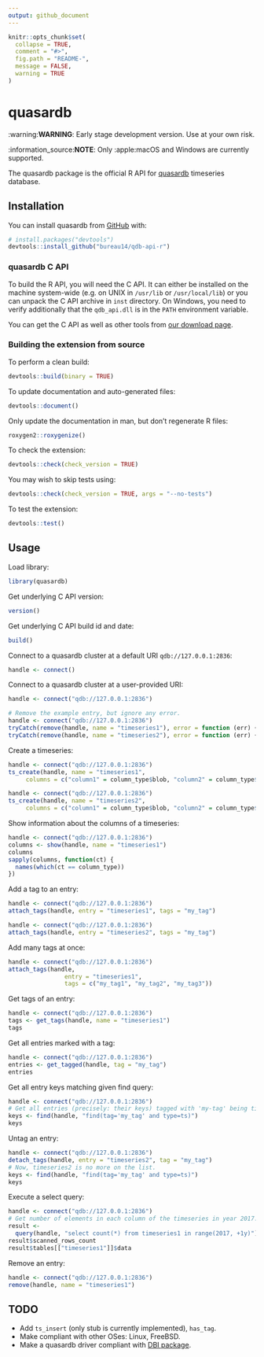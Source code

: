 ```yaml
---
output: github_document
---
```


<!-- README.md is generated from README.Rmd. Please edit that file -->

```r
knitr::opts_chunk$set(
  collapse = TRUE,
  comment = "#>",
  fig.path = "README-",
  message = FALSE,
  warning = TRUE
)
```

# quasardb

:warning:**WARNING**: Early stage development version. Use at your own risk.

:information_source:**NOTE**: Only :apple:macOS and Windows are currently supported.

The quasardb package is the official R API for [quasardb](https://www.quasardb.net) timeseries database.

## Installation

<!-- TODO:
You can install the released version from CRAN with:
```r
install.packages("quasardb")
```
-->

You can install quasardb from [GitHub](https://github.com/bureau14/qdb-api-r) with:

```r
# install.packages("devtools")
devtools::install_github("bureau14/qdb-api-r")
```

### quasardb C API

To build the R API, you will need the C API.
It can either be installed on the machine system-wide
(e.g. on UNIX in `/usr/lib` or `/usr/local/lib`)
or you can unpack the C API archive in `inst` directory.
On Windows, you need to verify additionally that the `qdb_api.dll` is in the
`PATH` environment variable.

You can get the C API as well as other tools from [our download page](https://www.quasardb.net/-Get-).

### Building the extension from source

To perform a clean build:
```r
devtools::build(binary = TRUE)
```

To update documentation and auto-generated files:
```r
devtools::document()
```

Only update the documentation in man, but don't regenerate R files:
```r
roxygen2::roxygenize()
```

To check the extension:
```r
devtools::check(check_version = TRUE)
```

You may wish to skip tests using:
```r
devtools::check(check_version = TRUE, args = "--no-tests")
```

To test the extension:
```r
devtools::test()
```

## Usage

<!-- TODO:
To regenerate the readme with knitr, run `qdbd --transient --security=false`.
Let automatise this!
-->

Load library:
```r
library(quasardb)
```

Get underlying C API version:

```r
version()
```

Get underlying C API build id and date:
```r
build()
```

Connect to a quasardb cluster at a default URI `qdb://127.0.0.1:2836`:
```r
handle <- connect()
```

Connect to a quasardb cluster at a user-provided URI:
```r
handle <- connect("qdb://127.0.0.1:2836")
```

```r
# Remove the example entry, but ignore any error.
handle <- connect("qdb://127.0.0.1:2836")
tryCatch(remove(handle, name = "timeseries1"), error = function (err) {})
tryCatch(remove(handle, name = "timeseries2"), error = function (err) {})
```

Create a timeseries:
```r
handle <- connect("qdb://127.0.0.1:2836")
ts_create(handle, name = "timeseries1",
     columns = c("column1" = column_type$blob, "column2" = column_type$double))
```

```r
handle <- connect("qdb://127.0.0.1:2836")
ts_create(handle, name = "timeseries2",
     columns = c("column1" = column_type$blob, "column2" = column_type$double))
```

Show information about the columns of a timeseries:
```r
handle <- connect("qdb://127.0.0.1:2836")
columns <- show(handle, name = "timeseries1")
columns
sapply(columns, function(ct) {
  names(which(ct == column_type))
})
```

Add a tag to an entry:
```r
handle <- connect("qdb://127.0.0.1:2836")
attach_tags(handle, entry = "timeseries1", tags = "my_tag")
```

```r
handle <- connect("qdb://127.0.0.1:2836")
attach_tags(handle, entry = "timeseries2", tags = "my_tag")
```

Add many tags at once:
```r
handle <- connect("qdb://127.0.0.1:2836")
attach_tags(handle,
                entry = "timeseries1",
                tags = c("my_tag1", "my_tag2", "my_tag3"))
```

Get tags of an entry:
```r
handle <- connect("qdb://127.0.0.1:2836")
tags <- get_tags(handle, name = "timeseries1")
tags
```

Get all entries marked with a tag:
```r
handle <- connect("qdb://127.0.0.1:2836")
entries <- get_tagged(handle, tag = "my_tag")
entries
```


Get all entry keys matching given find query:
```r
handle <- connect("qdb://127.0.0.1:2836")
# Get all entries (precisely: their keys) tagged with 'my-tag' being timeseries.
keys <- find(handle, "find(tag='my_tag' and type=ts)")
keys
```

Untag an entry:
```r
handle <- connect("qdb://127.0.0.1:2836")
detach_tags(handle, entry = "timeseries2", tag = "my_tag")
# Now, timeseries2 is no more on the list.
keys <- find(handle, "find(tag='my_tag' and type=ts)")
keys
```

Execute a select query:
```r
handle <- connect("qdb://127.0.0.1:2836")
# Get number of elements in each column of the timeseries in year 2017.
result <-
  query(handle, "select count(*) from timeseries1 in range(2017, +1y)")
result$scanned_rows_count
result$tables[["timeseries1"]]$data
```

Remove an entry:
```r
handle <- connect("qdb://127.0.0.1:2836")
remove(handle, name = "timeseries1")
```

## TODO

 - Add `ts_insert` (only stub is currently implemented), `has_tag`.
 - Make compliant with other OSes: Linux, FreeBSD.
 - Make a quasardb driver compliant with [DBI package](https://www.rdocumentation.org/packages/DBI/).
